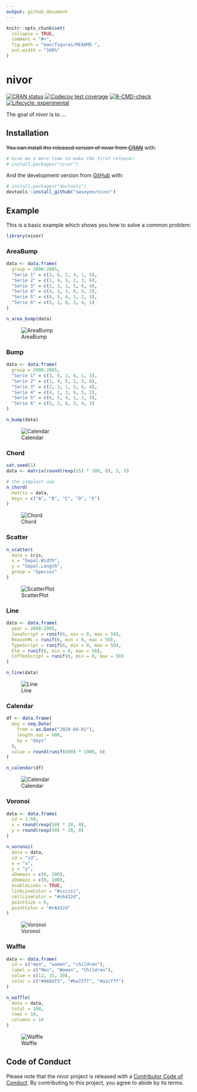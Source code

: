 ```yaml
---
output: github_document
---
```


<!-- README.md is generated from README.Rmd. Please edit that file -->

```r
knitr::opts_chunk$set(
  collapse = TRUE,
  comment = "#>",
  fig.path = "man/figures/README-",
  out.width = "100%"
)
```

# nivor

<!-- badges: start -->
[![CRAN status](https://www.r-pkg.org/badges/version/nivor)](https://CRAN.R-project.org/package=nivor)
[![Codecov test coverage](https://codecov.io/gh/swsoyee/nivor/branch/main/graph/badge.svg)](https://codecov.io/gh/swsoyee/nivor?branch=main)
[![R-CMD-check](https://github.com/swsoyee/nivor/workflows/R-CMD-check/badge.svg)](https://github.com/swsoyee/nivor/actions)
[![Lifecycle: experimental](https://img.shields.io/badge/lifecycle-experimental-orange.svg)](https://www.tidyverse.org/lifecycle/#experimental)
<!-- badges: end -->

The goal of nivor is to ...

## Installation

~~You can install the released version of nivor from [CRAN](https://CRAN.R-project.org)~~ with:

``` r
# Give me a more time to make the first release!
# install.packages("nivor")
```

And the development version from [GitHub](https://github.com/swsoyee/nivor) with:

```r
# install.packages("devtools")
devtools::install_github("swsoyee/nivor")
```

## Example

This is a basic example which shows you how to solve a common problem:
```r
library(nivor)
```

### AreaBump

```r
data <- data.frame(
  group = 2000:2005,
  "Serie 1" = c(3, 6, 2, 4, 1, 5),
  "Serie 2" = c(1, 4, 5, 2, 3, 6),
  "Serie 3" = c(2, 3, 1, 5, 6, 4),
  "Serie 4" = c(4, 1, 3, 6, 5, 2),
  "Serie 5" = c(6, 5, 4, 1, 2, 3),
  "Serie 6" = c(5, 2, 6, 3, 4, 1)
)

n_area_bump(data)
```

![AreaBump](man/figures/AreaBump.png)

### Bump
```r
data <- data.frame(
  group = 2000:2005,
  "Serie 1" = c(3, 6, 2, 4, 1, 5),
  "Serie 2" = c(1, 4, 5, 2, 3, 6),
  "Serie 3" = c(2, 3, 1, 5, 6, 4),
  "Serie 4" = c(4, 1, 3, 6, 5, 2),
  "Serie 5" = c(6, 5, 4, 1, 2, 3),
  "Serie 6" = c(5, 2, 6, 3, 4, 1)
)

n_bump(data)
```

![Calendar](man/figures/Bump.png)

### Chord

```r
set.seed(1)
data <- matrix(round(rexp(25) * 100, 0), 5, 5)

# the simplest use
n_chord(
  matrix = data,
  keys = c("A", "B", "C", "D", "E")
)
```

![Chord](man/figures/Chord.png)

### Scatter

```r
n_scatter(
  data = iris,
  x = "Sepal.Width",
  y = "Sepal.Length",
  group = "Species"
)
```
![ScatterPlot](man/figures/ScatterPlot.png)

### Line 

```r
data <- data.frame(
  year = 2000:2005,
  JavaScript = runif(6, min = 0, max = 50),
  ReasonML = runif(6, min = 0, max = 50),
  TypeScript = runif(6, min = 0, max = 50),
  Elm = runif(6, min = 0, max = 50),
  CoffeeScript = runif(6, min = 0, max = 50)
)

n_line(data)
```
![Line](man/figures/Line.png)

### Calendar

```r
df <- data.frame(
  day = seq.Date(
    from = as.Date("2020-04-01"),
    length.out = 600,
    by = "days"
  ),
  value = round(runif(600) * 1000, 0)
)

n_calendar(df)
```

![Calendar](man/figures/Calendar.png)

### Voronoi

```r
data <- data.frame(
  id = 1:50,
  x = round(rexp(50) * 20, 0),
  y = round(rexp(50) * 20, 0)
)

n_voronoi(
  data = data,
  id = "id",
  x = "x",
  y = "y",
  xDomain = c(0, 100),
  yDomain = c(0, 100),
  enableLinks = TRUE,
  linkLineColor = "#cccccc",
  cellLineColor = "#c6432d",
  pointSize = 6,
  pointColor = "#c6432d"
)
```

![Voronoi](man/figures/Voronoi.png)

### Waffle

```r
data <- data.frame(
  id = c("men", "women", "children"),
  label = c("Men", "Women", "Children"),
  value = c(12, 15, 30),
  color = c("#468df3", "#ba72ff", "#a1cfff")
)

n_waffle(
  data = data,
  total = 100,
  rows = 18,
  columns = 14
)
```

![Waffle](man/figures/Waffle.png)

## Code of Conduct

Please note that the nivor project is released with a [Contributor Code of Conduct](https://contributor-covenant.org/version/2/0/CODE_OF_CONDUCT.html). By contributing to this project, you agree to abide by its terms.
